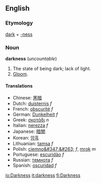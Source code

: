 ==English==

===Etymology===
[[dark]] + [[-ness]]

===Noun===
'''darkness''' (''uncountable'')
# The state of being dark; lack of light.
# [[Gloom]].

====Translations====
*Chinese: [[黑暗]]
*Dutch: [[duisternis]] ''f''
*French: [[obscurité]] ''f''
*German: [[Dunkelheit]] ''f''
*Greek: [[σκοτάδι]] ''n''
*Italian: [[nerezza]] ''f''
*Japanese: [[暗闇]]
*Korean: [[암흑]]
*Lithuanian: [[tamsa]] ''f''
*Polish: [[ciemno&#347;&#263;]] ''f'', [[mrok]] ''m''
*Portuguese: [[escuridão]] ''f''
*Russian: [[темнота]] ''f''
*Spanish: [[oscuridad]] ''f''

[[io:Darkness]]
[[it:darkness]]
[[fi:Darkness]]